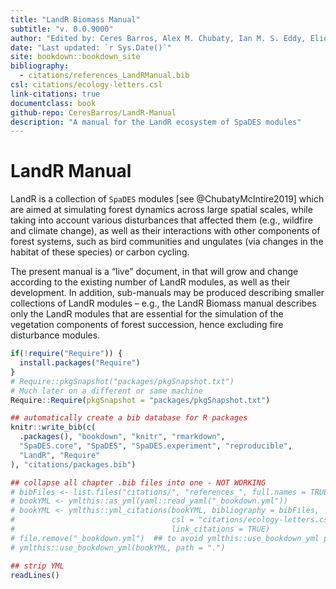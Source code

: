 ```yaml
---
title: "LandR Biomass Manual"
subtitle: "v. 0.0.9000"
author: "Edited by: Ceres Barros, Alex M. Chubaty, Ian M. S. Eddy, Eliot J. B. McIntire"
date: "Last updated: `r Sys.Date()`"
site: bookdown::bookdown_site
bibliography:
  - citations/references_LandRManual.bib
csl: citations/ecology-letters.csl
link-citations: true
documentclass: book
github-repo: CeresBarros/LandR-Manual
description: "A manual for the LandR ecosystem of SpaDES modules"
---
```


<!-- manual version TODO: link to date and commit of manual/project repo -->

# LandR Manual

LandR is a collection of `SpaDES` modules [see @ChubatyMcIntire2019] which are aimed at simulating forest dynamics across large spatial scales, while taking into account various disturbances that affected them (e.g., wildfire and climate change), as well as their interactions with other components of forest systems, such as bird communities and ungulates (via changes in the habitat of these species) or carbon cycling.

The present manual is a "live" document, in that will grow and change according to the existing number of LandR modules, as well as their development. In addition, sub-manuals may be produced describing smaller collections of LandR modules -- e.g., the LandR Biomass manual describes only the LandR modules that are essential for the simulation of the vegetation components of forest succession, hence excluding fire disturbance modules.

```r
if(!require("Require")) {
  install.packages("Require")
}
# Require::pkgSnapshot("packages/pkgSnapshot.txt")
# Much later on a different or same machine
Require::Require(pkgSnapshot = "packages/pkgSnapshot.txt")

## automatically create a bib database for R packages
knitr::write_bib(c(
  .packages(), "bookdown", "knitr", "rmarkdown",
  "SpaDES.core", "SpaDES", "SpaDES.experiment", "reproducible",
  "LandR", "Require"
), "citations/packages.bib")

## collapse all chapter .bib files into one - NOT WORKING
# bibFiles <- list.files("citations/", "references_", full.names = TRUE)  ## add package.bib
# bookYML <- ymlthis::as_yml(yaml::read_yaml("_bookdown.yml"))
# bookYML <- ymlthis::yml_citations(bookYML, bibliography = bibFiles,
#                                   csl = "citations/ecology-letters.csl",
#                                   link_citations = TRUE)
# file.remove("_bookdown.yml")  ## to avoid ymlthis::use_bookdown_yml prompting a decision
# ymlthis::use_bookdown_yml(bookYML, path = ".")

## strip YML
readLines()
```
